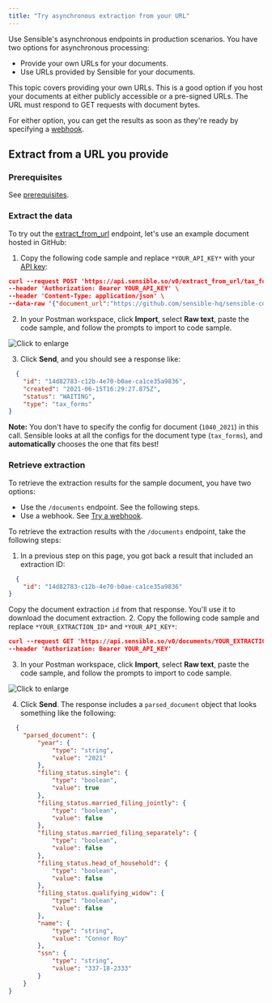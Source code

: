 ```yaml
---
title: "Try asynchronous extraction from your URL"
---
```


Use Sensible's asynchronous endpoints in production scenarios. You have two options for asynchronous processing:

* Provide your own URLs for your documents.
* Use URLs provided by Sensible for your documents.

This topic covers providing your own URLs. This is a good option if you host your documents at either publicly accessible or a pre-signed URLs. The URL must respond to GET requests with document bytes.

For either option, you can get the results as soon as they're ready by specifying a [webhook](/api/api-tutorial/try-a-webhook).

## Extract from a URL you provide

### Prerequisites

See [prerequisites](/api/api-tutorial/overview#prerequisites).

### Extract the data

To try out the [extract\_from\_url](https://sensiblehq.readme.io/reference#extract-from-url) endpoint, let's use an example document hosted in GitHub:

1. Copy the following code sample and replace `*YOUR_API_KEY*` with your [API key](https://app.sensible.so/account/):  
  
```json JSON
curl --request POST 'https://api.sensible.so/v0/extract_from_url/tax_forms' \  
--header 'Authorization: Bearer YOUR_API_KEY' \  
--header 'Content-Type: application/json' \  
--data-raw '{"document_url":"https://github.com/sensible-hq/sensible-configuration-library/raw/main/tax_forms/1040/2021/1040_2021_sample.pdf"}'  
```
2. In your Postman workspace, click **Import**, select **Raw text**, paste the code sample, and follow the prompts to import to code sample.

![Click to enlarge](/images/api_quickstart_postman_1.png)

3. Click **Send**, and you should see a response like:  
  
```JSON JSON
  {  
    "id": "14d82783-c12b-4e70-b0ae-ca1ce35a9836",  
    "created": "2021-06-15T16:29:27.875Z",  
    "status": "WAITING",  
    "type": "tax_forms"  
}  
```
**Note:** You don't have to specify the config for document (`1040_2021`) in this call. Sensible looks at all the configs for the document type (`tax_forms`), and **automatically** chooses the one that fits best!

### Retrieve extraction

 To retrieve the extraction results for the sample document, you have two options:

* Use the `/documents` endpoint. See the following steps.
* Use a webhook. See [Try a webhook](/api/api-tutorial/try-a-webhook).

To retrieve the extraction results with the `/documents` endpoint, take the following steps:

1. In a previous step on this page, you got back a result that included an extraction ID:  
  
```JSON JSON
  {  
    "id": "14d82783-c12b-4e70-b0ae-ca1ce35a9836"  
}  
```  
Copy the document extraction `id` from that response. You'll use it to download the document extraction.
2. Copy the following code sample and replace `*YOUR_EXTRACTION_ID*` and `*YOUR_API_KEY*`:



```json JSON 
curl --request GET 'https://api.sensible.so/v0/documents/YOUR_EXTRACTION_ID' \
--header 'Authorization: Bearer YOUR_API_KEY'
```
3. In your Postman workspace, click **Import**, select **Raw text**, paste the code sample, and follow the prompts to import to code sample.

![Click to enlarge](/images/api_quickstart_postman_2.png)

4. Click **Send**. The response includes a `parsed_document` object that looks something like the following:



```JSON JSON
  {
	"parsed_document": {
		"year": {
			"type": "string",
			"value": "2021"
		},
		"filing_status.single": {
			"type": "boolean",
			"value": true
		},
		"filing_status.married_filing_jointly": {
			"type": "boolean",
			"value": false
		},
		"filing_status.married_filing_separately": {
			"type": "boolean",
			"value": false
		},
		"filing_status.head_of_household": {
			"type": "boolean",
			"value": false
		},
		"filing_status.qualifying_widow": {
			"type": "boolean",
			"value": false
		},
		"name": {
			"type": "string",
			"value": "Connor Roy"
		},
		"ssn": {
			"type": "string",
			"value": "337-18-2333"
		}
	}
}
```